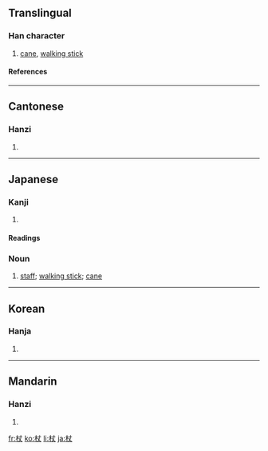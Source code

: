 ==Translingual==
===Han character===
{{Han char|rn=75|rad=木|as=03|sn=7|four=4590<sub>0</sub>|canj=木十大 (DJK)}}

# [[cane]], [[walking stick]]

====References====
{{Han ref|kx=0512.010|dkj=14469|dj=0897.050|hdz=21159.020|uh=6756|ud=26454|bh=A7FA|bd=43002}}

----

==Cantonese==
===Hanzi===
{{yue-hanzi|jyut=|y=jeung6}}
# {{defn|Cantonese}}

----
==Japanese==
===Kanji===
{{ja-kanji|grade=|rs=木03}}
# {{defn|Japanese}} 
====Readings====
{{ja-readings|on=[[じょう]] (jō)|kun=[[つえ]] (tsue)}}

===Noun===
{{ja-noun|k|hira=つえ|rom=tsue}}
#[[staff]]; [[walking stick]]; [[cane]]

----
==Korean==
===Hanja===
{{ko-hanja|hangeul=장|eumhun=|rv=jang|mr=chang|y=cang}}
# {{defn|Korean}}

----
==Mandarin==
===Hanzi===
{{cmn-hanzi|pin=[[chī]] ([[chi1]]), [[zhàng]] ([[zhang4]])|wg=ch'ih<sup>1</sup>, chang<sup>4</sup>}}
# {{defn|Mandarin}}

[[fr:杖]]
[[ko:杖]]
[[li:杖]]
[[ja:杖]]